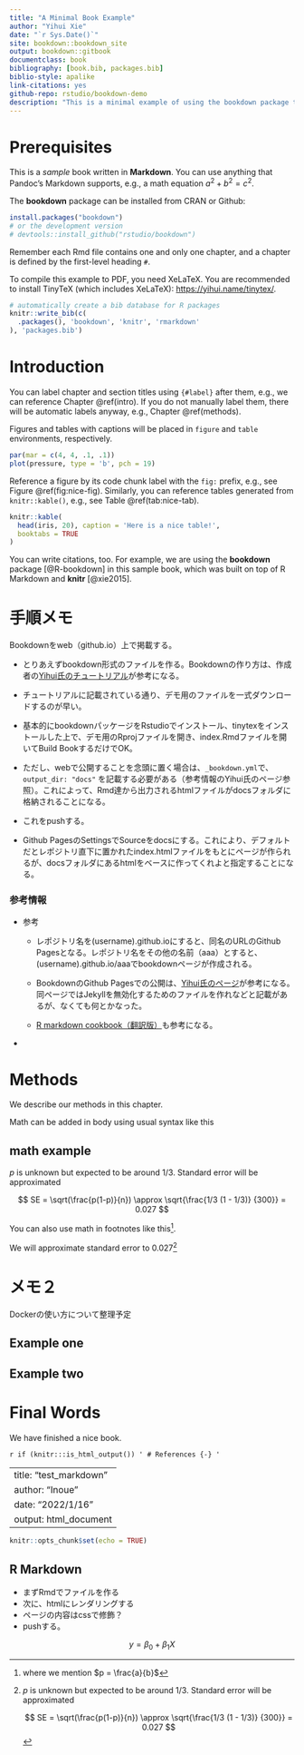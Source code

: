```yaml
--- 
title: "A Minimal Book Example"
author: "Yihui Xie"
date: "`r Sys.Date()`"
site: bookdown::bookdown_site
output: bookdown::gitbook
documentclass: book
bibliography: [book.bib, packages.bib]
biblio-style: apalike
link-citations: yes
github-repo: rstudio/bookdown-demo
description: "This is a minimal example of using the bookdown package to write a book. The output format for this example is bookdown::gitbook."
---
```


# Prerequisites

This is a _sample_ book written in **Markdown**. You can use anything that Pandoc's Markdown supports, e.g., a math equation $a^2 + b^2 = c^2$.

The **bookdown** package can be installed from CRAN or Github:

```r
install.packages("bookdown")
# or the development version
# devtools::install_github("rstudio/bookdown")
```

Remember each Rmd file contains one and only one chapter, and a chapter is defined by the first-level heading `#`.

To compile this example to PDF, you need XeLaTeX. You are recommended to install TinyTeX (which includes XeLaTeX): <https://yihui.name/tinytex/>.

```r
# automatically create a bib database for R packages
knitr::write_bib(c(
  .packages(), 'bookdown', 'knitr', 'rmarkdown'
), 'packages.bib')
```

<!--chapter:end:index.Rmd-->

# Introduction {#intro}

You can label chapter and section titles using `{#label}` after them, e.g., we can reference Chapter \@ref(intro). If you do not manually label them, there will be automatic labels anyway, e.g., Chapter \@ref(methods).

Figures and tables with captions will be placed in `figure` and `table` environments, respectively.

```r
par(mar = c(4, 4, .1, .1))
plot(pressure, type = 'b', pch = 19)
```

Reference a figure by its code chunk label with the `fig:` prefix, e.g., see Figure \@ref(fig:nice-fig). Similarly, you can reference tables generated from `knitr::kable()`, e.g., see Table \@ref(tab:nice-tab).

```r
knitr::kable(
  head(iris, 20), caption = 'Here is a nice table!',
  booktabs = TRUE
)
```

You can write citations, too. For example, we are using the **bookdown** package [@R-bookdown] in this sample book, which was built on top of R Markdown and **knitr** [@xie2015].

<!--chapter:end:01-intro.Rmd-->

# 手順メモ

Bookdownをweb（github.io）上で掲載する。

-   とりあえずbookdown形式のファイルを作る。Bookdownの作り方は、作成者の[Yihui氏のチュートリアル](https://bookdown.org/yihui/bookdown/get-started.html)が参考になる。

-   チュートリアルに記載されている通り、デモ用のファイルを一式ダウンロードするのが早い。

-   基本的にbookdownパッケージをRstudioでインストール、tinytexをインストールした上で、デモ用のRprojファイルを開き、index.Rmdファイルを開いてBuild BookするだけでOK。

-   ただし、webで公開することを念頭に置く場合は、`_bookdown.yml`で、`output_dir: "docs"` を記載する必要がある（参考情報のYihui氏のページ参照）。これによって、Rmd達から出力されるhtmlファイルがdocsフォルダに格納されることになる。

-   これをpushする。

-   Github PagesのSettingsでSourceをdocsにする。これにより、デフォルトだとレポジトリ直下に置かれたindex.htmlファイルをもとにページが作られるが、docsフォルダにあるhtmlをベースに作ってくれよと指定することになる。

### 参考情報

-   参考

    -   レポジトリ名を(username).github.ioにすると、同名のURLのGithub Pagesとなる。レポジトリ名をその他の名前（aaa）とすると、(username).github.io/aaaでbookdownページが作成される。

    -   BookdownのGithub Pagesでの公開は、[Yihui氏のページ](https://bookdown.org/yihui/bookdown/github.html)が参考になる。同ページではJekyllを無効化するためのファイルを作れなどと記載があるが、なくても何とかなった。

    -   [R markdown cookbook（翻訳版）](https://gedevan-aleksizde.github.io/rmarkdown-cookbook/bookdown.html#ref-rmarkdown2018)も参考になる。

-   

<!--chapter:end:02-literature.Rmd-->

# Methods

We describe our methods in this chapter.

Math can be added in body using usual syntax like this 

## math example

$p$ is unknown but expected to be around 1/3. Standard error will be approximated

$$
SE = \sqrt(\frac{p(1-p)}{n}) \approx \sqrt{\frac{1/3 (1 - 1/3)} {300}} = 0.027
$$

You can also use math in footnotes like this^[where we mention $p = \frac{a}{b}$].

We will approximate standard error to 0.027[^longnote]

[^longnote]: $p$ is unknown but expected to be around 1/3. Standard error will be approximated

    $$
    SE = \sqrt(\frac{p(1-p)}{n}) \approx \sqrt{\frac{1/3 (1 - 1/3)} {300}} = 0.027
    $$

<!--chapter:end:03-method.Rmd-->

# メモ２

Dockerの使い方について整理予定

## Example one

## Example two

<!--chapter:end:04-application.Rmd-->

# Final Words

We have finished a nice book.

<!--chapter:end:05-summary.Rmd-->

`r if (knitr:::is_html_output()) '
# References {-}
'`

<!--chapter:end:06-references.Rmd-->

---
title: "test_markdown"
author: "Inoue"
date: "2022/1/16"
output: html_document
---

```r
knitr::opts_chunk$set(echo = TRUE)
```

## R Markdown

- まずRmdでファイルを作る
- 次に、htmlにレンダリングする
- ページの内容はcssで修飾？
- pushする。

$$
y=\beta_0+\beta_1X
$$

<!--chapter:end:mdtest.Rmd-->

